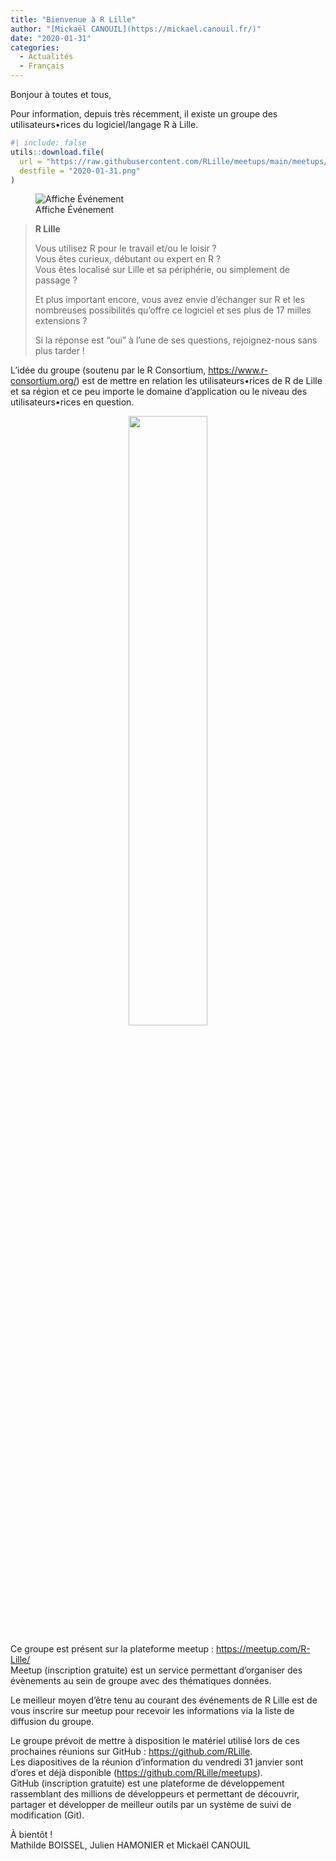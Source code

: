 ```yaml
---
title: "Bienvenue à R Lille"
author: "[Mickaël CANOUIL](https://mickael.canouil.fr/)"
date: "2020-01-31"
categories:
  - Actualités
  - Français
---
```


Bonjour à toutes et tous,
 
Pour information, depuis très récemment, il existe un groupe des utilisateurs•rices du logiciel/langage R à Lille.

```r
#| include: false
utils::download.file(
  url = "https://raw.githubusercontent.com/RLille/meetups/main/meetups/2020-01-31/ads/2020-01-31.png",
  destfile = "2020-01-31.png"
)
```

![Affiche Événement](2020-01-31.png)

> **R Lille**
> 
> Vous utilisez R pour le travail et/ou le loisir&nbsp;?  
> Vous êtes curieux, débutant ou expert en R&nbsp;?  
> Vous êtes localisé sur Lille et sa périphérie, ou simplement de passage&nbsp;?
> 
> Et plus important encore, vous avez envie d'échanger sur R et les nombreuses possibilités qu'offre ce logiciel et ses plus de 17 milles extensions&nbsp;?
> 
> Si la réponse est "oui" à l'une de ses questions, rejoignez-nous sans plus tarder&nbsp;!
 
L'idée du groupe (soutenu par le R Consortium, <https://www.r-consortium.org/>) est de mettre en relation les utilisateurs•rices de R de Lille et sa région et ce peu importe le domaine d'application ou le niveau des utilisateurs•rices en question.

<center>![](/media/RConsortium_Horizontal_Pantone.png){width=50%}</center>

Ce groupe est présent sur la plateforme meetup&nbsp;: <https://meetup.com/R-Lille/>  
Meetup (inscription gratuite) est un service permettant d'organiser des évènements au sein de groupe avec des thématiques données.
 
Le meilleur moyen d'être tenu au courant des événements de R Lille est de vous inscrire sur meetup pour recevoir les informations via la liste de diffusion du groupe.
 
Le groupe prévoit de mettre à disposition le matériel utilisé lors de ces prochaines réunions sur GitHub&nbsp;: <https://github.com/RLille>.  
Les diapositives de la réunion d'information du vendredi 31 janvier sont d'ores et déjà disponible (<https://github.com/RLille/meetups>).  
GitHub (inscription gratuite) est une plateforme de développement rassemblant des millions de développeurs et permettant de découvrir, partager et développer de meilleur outils par un système de suivi de modification (Git).
 
À bientôt&nbsp;!  
Mathilde BOISSEL, Julien HAMONIER et Mickaël CANOUIL
